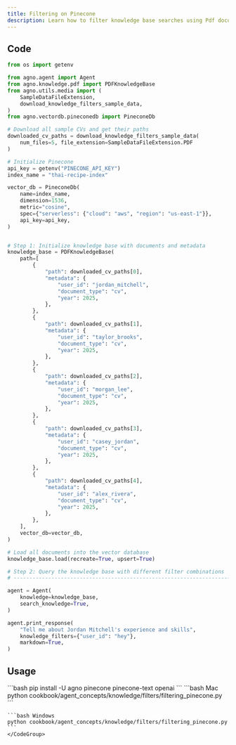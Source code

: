 ```yaml
---
title: Filtering on Pinecone
description: Learn how to filter knowledge base searches using Pdf documents with user-specific metadata in Pinecone.
---
```


## Code

```python
from os import getenv

from agno.agent import Agent
from agno.knowledge.pdf import PDFKnowledgeBase
from agno.utils.media import (
    SampleDataFileExtension,
    download_knowledge_filters_sample_data,
)
from agno.vectordb.pineconedb import PineconeDb

# Download all sample CVs and get their paths
downloaded_cv_paths = download_knowledge_filters_sample_data(
    num_files=5, file_extension=SampleDataFileExtension.PDF
)

# Initialize Pinecone
api_key = getenv("PINECONE_API_KEY")
index_name = "thai-recipe-index"

vector_db = PineconeDb(
    name=index_name,
    dimension=1536,
    metric="cosine",
    spec={"serverless": {"cloud": "aws", "region": "us-east-1"}},
    api_key=api_key,
)


# Step 1: Initialize knowledge base with documents and metadata
knowledge_base = PDFKnowledgeBase(
    path=[
        {
            "path": downloaded_cv_paths[0],
            "metadata": {
                "user_id": "jordan_mitchell",
                "document_type": "cv",
                "year": 2025,
            },
        },
        {
            "path": downloaded_cv_paths[1],
            "metadata": {
                "user_id": "taylor_brooks",
                "document_type": "cv",
                "year": 2025,
            },
        },
        {
            "path": downloaded_cv_paths[2],
            "metadata": {
                "user_id": "morgan_lee",
                "document_type": "cv",
                "year": 2025,
            },
        },
        {
            "path": downloaded_cv_paths[3],
            "metadata": {
                "user_id": "casey_jordan",
                "document_type": "cv",
                "year": 2025,
            },
        },
        {
            "path": downloaded_cv_paths[4],
            "metadata": {
                "user_id": "alex_rivera",
                "document_type": "cv",
                "year": 2025,
            },
        },
    ],
    vector_db=vector_db,
)

# Load all documents into the vector database
knowledge_base.load(recreate=True, upsert=True)

# Step 2: Query the knowledge base with different filter combinations
# ------------------------------------------------------------------------------

agent = Agent(
    knowledge=knowledge_base,
    search_knowledge=True,
)

agent.print_response(
    "Tell me about Jordan Mitchell's experience and skills",
    knowledge_filters={"user_id": "hey"},
    markdown=True,
)
```

## Usage

<Steps>
  <Step title="Install libraries">
    ```bash
    pip install -U agno pinecone pinecone-text openai
    ```
  </Step>

  <Step title="Run the example">
    <CodeGroup>
    ```bash Mac
    python cookbook/agent_concepts/knowledge/filters/filtering_pinecone.py
    ```

    ```bash Windows
    python cookbook/agent_concepts/knowledge/filters/filtering_pinecone.py
    ```
    </CodeGroup>
  </Step>
</Steps>